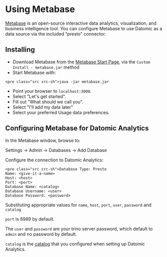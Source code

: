 Using Metabase
==============

[Metabase](https://www.metabase.com/) is an open-source interactive data analytics, visualization, and business intelligence tool. You can configure Metabase to use Datomic as a data source via the included "presto" connector.

Installing
----------

- Download Metabase from the [Metabase Start Page](https://www.metabase.com/start/), via the `Custom Install - metabase.jar` method
- Start Metabase with:

```
<pre class="src src-sh">java -jar metabase.jar
```



- Point your browser to `localhost:3000`.
- Select "Let's get started".
- Fill out "What should we call you".
- Select "I'll add my data later"
- Select your preferred Usage data preferences.





Configuring Metabase for Datomic Analytics
------------------------------------------

In the Metabase window, browse to:

Settings → Admin → Databases → Add Database

Configure the connection to Datomic Analytics:

```
<pre class="src src-sh">Database Type: Presto
Name: <give-it-a-name>
Host: <host>
Port: <port>
Database Name: <catalog>
Database Username: <user>
Database Password: <password>
```



Substituting appropriate values for `name`, `host`, `port`, `user`, `password` and `catalog`

`port` is 8989 by default.

The `user` and `password` are your trino server password, which default to `admin` and no password by default.

`catalog` is the [catalog](analytics-configuring.html#connections) that you configured when setting up Datomic Analytics.